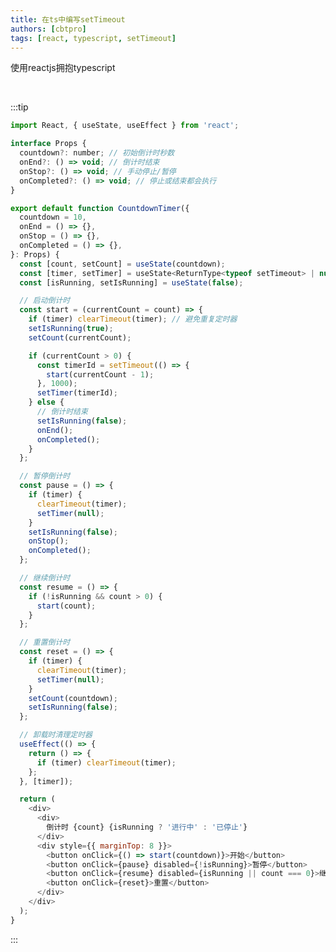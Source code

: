 ```yaml
---
title: 在ts中编写setTimeout
authors: [cbtpro]
tags: [react, typescript, setTimeout]
---
```




使用reactjs拥抱typescript

<SetTimeoutFunctionDemo />
<br />

:::tip
```js
import React, { useState, useEffect } from 'react';

interface Props {
  countdown?: number; // 初始倒计时秒数
  onEnd?: () => void; // 倒计时结束
  onStop?: () => void; // 手动停止/暂停
  onCompleted?: () => void; // 停止或结束都会执行
}

export default function CountdownTimer({
  countdown = 10,
  onEnd = () => {},
  onStop = () => {},
  onCompleted = () => {},
}: Props) {
  const [count, setCount] = useState(countdown);
  const [timer, setTimer] = useState<ReturnType<typeof setTimeout> | null>(null);
  const [isRunning, setIsRunning] = useState(false);

  // 启动倒计时
  const start = (currentCount = count) => {
    if (timer) clearTimeout(timer); // 避免重复定时器
    setIsRunning(true);
    setCount(currentCount);

    if (currentCount > 0) {
      const timerId = setTimeout(() => {
        start(currentCount - 1);
      }, 1000);
      setTimer(timerId);
    } else {
      // 倒计时结束
      setIsRunning(false);
      onEnd();
      onCompleted();
    }
  };

  // 暂停倒计时
  const pause = () => {
    if (timer) {
      clearTimeout(timer);
      setTimer(null);
    }
    setIsRunning(false);
    onStop();
    onCompleted();
  };

  // 继续倒计时
  const resume = () => {
    if (!isRunning && count > 0) {
      start(count);
    }
  };

  // 重置倒计时
  const reset = () => {
    if (timer) {
      clearTimeout(timer);
      setTimer(null);
    }
    setCount(countdown);
    setIsRunning(false);
  };

  // 卸载时清理定时器
  useEffect(() => {
    return () => {
      if (timer) clearTimeout(timer);
    };
  }, [timer]);

  return (
    <div>
      <div>
        倒计时 {count} {isRunning ? '进行中' : '已停止'}
      </div>
      <div style={{ marginTop: 8 }}>
        <button onClick={() => start(countdown)}>开始</button>
        <button onClick={pause} disabled={!isRunning}>暂停</button>
        <button onClick={resume} disabled={isRunning || count === 0}>继续</button>
        <button onClick={reset}>重置</button>
      </div>
    </div>
  );
}

```

:::
